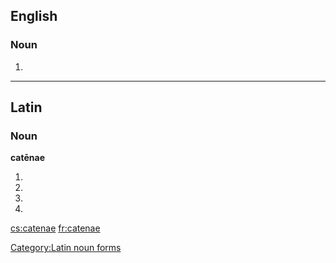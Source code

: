 ==English==

===Noun===
{{head|en|plural}}

# {{plural of|catena|lang=en}}

----

==Latin==

===Noun===
'''catēnae''' {{g|f}}

# {{inflection of|catēna||gen|s|lang=la}}
# {{inflection of|catēna||dat|s|lang=la}}
# {{inflection of|catēna||nom|p|lang=la}}
# {{inflection of|catēna||voc|p|lang=la}}

[[Category:Latin noun forms]]

[[cs:catenae]]
[[fr:catenae]]